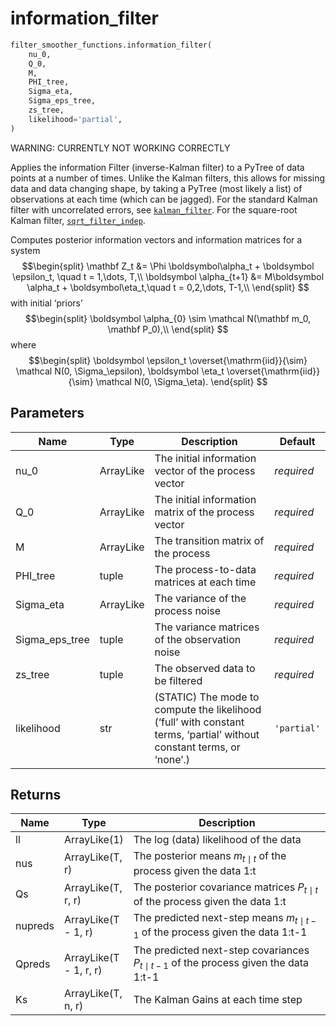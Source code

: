 # information_filter { #jaxidem.filter_smoother_functions.information_filter }

```python
filter_smoother_functions.information_filter(
    nu_0,
    Q_0,
    M,
    PHI_tree,
    Sigma_eta,
    Sigma_eps_tree,
    zs_tree,
    likelihood='partial',
)
```

WARNING: CURRENTLY NOT WORKING CORRECTLY

Applies the information Filter (inverse-Kalman filter) to a PyTree of data points at a number of times.
Unlike the Kalman filters, this allows for missing data and data changing shape, by taking a PyTree (most likely a list) of observations at each time (which can be jagged).
For the standard Kalman filter with uncorrelated errors, see [`kalman_filter`](/reference/kalman_filter.qmd).
For the square-root Kalman filter, [`sqrt_filter_indep`](/reference/sqrt_filter_indep.qmd).

Computes posterior information vectors and information matrices for a system
$$\begin{split}
    \mathbf Z_t &= \Phi \boldsymbol\alpha_t + \boldsymbol \epsilon_t, \quad t = 1,\dots, T,\\
    \boldsymbol \alpha_{t+1} &= M\boldsymbol \alpha_t + \boldsymbol\eta_t,\quad t = 0,2,\dots, T-1,\\
\end{split}
$$
with initial 'priors'
$$\begin{split}
    \boldsymbol \alpha_{0} \sim \mathcal N(\mathbf m_0, \mathbf P_0),\\
\end{split}
$$
where
$$\begin{split}
    \boldsymbol \epsilon_t \overset{\mathrm{iid}}{\sim} \mathcal N(0, \Sigma_\epsilon),
    \boldsymbol \eta_t \overset{\mathrm{iid}}{\sim} \mathcal N(0, \Sigma_\eta).
\end{split}
$$

## Parameters {.doc-section .doc-section-parameters}

| Name           | Type      | Description                                                                                                            | Default     |
|----------------|-----------|------------------------------------------------------------------------------------------------------------------------|-------------|
| nu_0           | ArrayLike | The initial information vector of the process vector                                                                   | _required_  |
| Q_0            | ArrayLike | The initial information matrix of the process vector                                                                   | _required_  |
| M              | ArrayLike | The transition matrix of the process                                                                                   | _required_  |
| PHI_tree       | tuple     | The process-to-data matrices at each time                                                                              | _required_  |
| Sigma_eta      | ArrayLike | The variance of the process noise                                                                                      | _required_  |
| Sigma_eps_tree | tuple     | The variance matrices of the observation noise                                                                         | _required_  |
| zs_tree        | tuple     | The observed data to be filtered                                                                                       | _required_  |
| likelihood     | str       | (STATIC) The mode to compute the likelihood ('full' with constant terms, 'partial' without constant terms, or 'none'.) | `'partial'` |

## Returns {.doc-section .doc-section-returns}

| Name    | Type                   | Description                                                                              |
|---------|------------------------|------------------------------------------------------------------------------------------|
| ll      | ArrayLike(1)           | The log (data) likelihood of the data                                                    |
| nus     | ArrayLike(T, r)        | The posterior means $m_{t \mid t}$ of the process given the data 1:t                     |
| Qs      | ArrayLike(T, r, r)     | The posterior covariance matrices $P_{t \mid t}$ of the process given the data 1:t       |
| nupreds | ArrayLike(T - 1, r)    | The predicted next-step means $m_{t \mid t-1}$ of the process given the data 1:t-1       |
| Qpreds  | ArrayLike(T - 1, r, r) | The predicted next-step covariances $P_{t \mid t-1}$ of the process given the data 1:t-1 |
| Ks      | ArrayLike(T, n, r)     | The Kalman Gains at each time step                                                       |